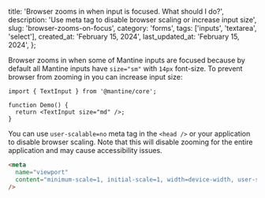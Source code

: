 
  title: 'Browser zooms in when input is focused. What should I do?',
  description:
    'Use meta tag to disable browser scaling or increase input size',
  slug: 'browser-zooms-on-focus',
  category: 'forms',
  tags: ['inputs', 'textarea', 'select'],
  created_at: 'February 15, 2024',
  last_updated_at: 'February 15, 2024',
};


Browser zooms in when some of Mantine inputs are focused because by default all
Mantine inputs have `size="sm"` with `14px` font-size. To prevent browser from zooming
in you can increase input size:

```tsx
import { TextInput } from '@mantine/core';

function Demo() {
  return <TextInput size="md" />;
}
```

You can use `user-scalable=no` meta tag in the `<head />` or your application
to disable browser scaling. Note that this will disable zooming for the entire
application and may cause accessibility issues.

```html
<meta
  name="viewport"
  content="minimum-scale=1, initial-scale=1, width=device-width, user-scalable=no"
/>
```
